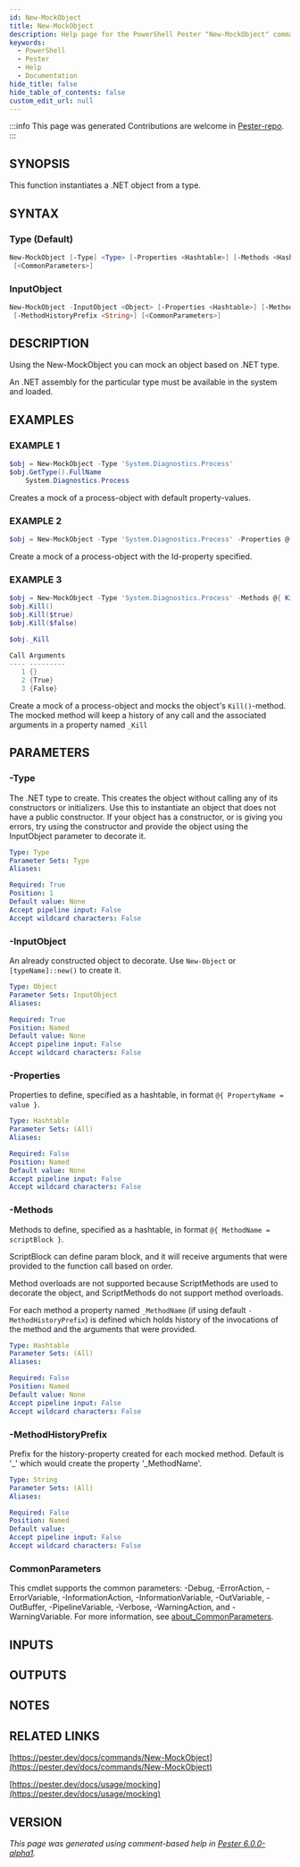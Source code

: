 ```yaml
---
id: New-MockObject
title: New-MockObject
description: Help page for the PowerShell Pester "New-MockObject" command
keywords:
  - PowerShell
  - Pester
  - Help
  - Documentation
hide_title: false
hide_table_of_contents: false
custom_edit_url: null
---
```


:::info This page was generated
Contributions are welcome in [Pester-repo](https://github.com/pester/pester).
:::

## SYNOPSIS

This function instantiates a .NET object from a type.

## SYNTAX

### Type (Default)

```powershell
New-MockObject [-Type] <Type> [-Properties <Hashtable>] [-Methods <Hashtable>] [-MethodHistoryPrefix <String>]
 [<CommonParameters>]
```

### InputObject

```powershell
New-MockObject -InputObject <Object> [-Properties <Hashtable>] [-Methods <Hashtable>]
 [-MethodHistoryPrefix <String>] [<CommonParameters>]
```

## DESCRIPTION

Using the New-MockObject you can mock an object based on .NET type.

An .NET assembly for the particular type must be available in the system and loaded.

## EXAMPLES

### EXAMPLE 1

```powershell
$obj = New-MockObject -Type 'System.Diagnostics.Process'
$obj.GetType().FullName
    System.Diagnostics.Process
```

Creates a mock of a process-object with default property-values.

### EXAMPLE 2

```powershell
$obj = New-MockObject -Type 'System.Diagnostics.Process' -Properties @{ Id = 123 }
```

Create a mock of a process-object with the Id-property specified.

### EXAMPLE 3

```powershell
$obj = New-MockObject -Type 'System.Diagnostics.Process' -Methods @{ Kill = { param($entireProcessTree) "killed" } }
$obj.Kill()
$obj.Kill($true)
$obj.Kill($false)

$obj._Kill

Call Arguments
---- ---------
   1 {}
   2 {True}
   3 {False}
```

Create a mock of a process-object and mocks the object's `Kill()`-method.
The mocked method will keep a history
of any call and the associated arguments in a property named `_Kill`

## PARAMETERS

### -Type

The .NET type to create.
This creates the object without calling any of its constructors or initializers.
Use this to instantiate an object that does not have a public constructor.
If your object has a constructor, or is giving you errors, try using the constructor and provide the object using the InputObject parameter to decorate it.

```yaml
Type: Type
Parameter Sets: Type
Aliases:

Required: True
Position: 1
Default value: None
Accept pipeline input: False
Accept wildcard characters: False
```

### -InputObject

An already constructed object to decorate.
Use `New-Object` or `[typeName]::new()` to create it.

```yaml
Type: Object
Parameter Sets: InputObject
Aliases:

Required: True
Position: Named
Default value: None
Accept pipeline input: False
Accept wildcard characters: False
```

### -Properties

Properties to define, specified as a hashtable, in format `@{ PropertyName = value }`.

```yaml
Type: Hashtable
Parameter Sets: (All)
Aliases:

Required: False
Position: Named
Default value: None
Accept pipeline input: False
Accept wildcard characters: False
```

### -Methods

Methods to define, specified as a hashtable, in format `@{ MethodName = scriptBlock }`.

ScriptBlock can define param block, and it will receive arguments that were provided to the function call based on order.

Method overloads are not supported because ScriptMethods are used to decorate the object, and ScriptMethods do not support method overloads.

For each method a property named `_MethodName` (if using default `-MethodHistoryPrefix`) is defined which holds history of the invocations of the method and the arguments that were provided.

```yaml
Type: Hashtable
Parameter Sets: (All)
Aliases:

Required: False
Position: Named
Default value: None
Accept pipeline input: False
Accept wildcard characters: False
```

### -MethodHistoryPrefix

Prefix for the history-property created for each mocked method.
Default is '_' which would create the property '_MethodName'.

```yaml
Type: String
Parameter Sets: (All)
Aliases:

Required: False
Position: Named
Default value: _
Accept pipeline input: False
Accept wildcard characters: False
```

### CommonParameters

This cmdlet supports the common parameters: -Debug, -ErrorAction, -ErrorVariable, -InformationAction, -InformationVariable, -OutVariable, -OutBuffer, -PipelineVariable, -Verbose, -WarningAction, and -WarningVariable. For more information, see [about_CommonParameters](http://go.microsoft.com/fwlink/?LinkID=113216).

## INPUTS

## OUTPUTS

## NOTES

## RELATED LINKS

[https://pester.dev/docs/commands/New-MockObject](https://pester.dev/docs/commands/New-MockObject)

[https://pester.dev/docs/usage/mocking](https://pester.dev/docs/usage/mocking)

## VERSION

*This page was generated using comment-based help in [Pester 6.0.0-alpha1](https://github.com/pester/pester).*

